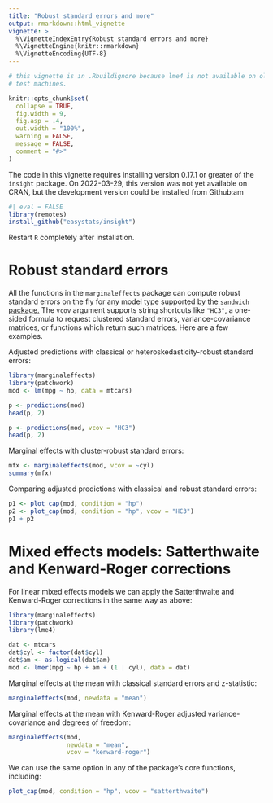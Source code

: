 ```yaml
---
title: "Robust standard errors and more"
output: rmarkdown::html_vignette
vignette: >
  %\VignetteIndexEntry{Robust standard errors and more}
  %\VignetteEngine{knitr::rmarkdown}
  %\VignetteEncoding{UTF-8}
---
```


```r
# this vignette is in .Rbuildignore because lme4 is not available on old CRAN
# test machines.

knitr::opts_chunk$set(
  collapse = TRUE,
  fig.width = 9,
  fig.asp = .4,
  out.width = "100%",
  warning = FALSE,
  message = FALSE,
  comment = "#>"
)
```

The code in this vignette requires installing version 0.17.1 or greater of the `insight` package. On 2022-03-29, this version was not yet available on CRAN, but the development version could be installed from Github:am

```r
#| eval = FALSE
library(remotes)
install_github("easystats/insight")
```

Restart `R` completely after installation.

# Robust standard errors 

All the functions in the `marginaleffects` package can compute robust standard errors on the fly for any model type supported by [the `sandwich` package.](https://sandwich.r-forge.r-project.org/) The `vcov` argument supports string shortcuts like `"HC3"`, a one-sided formula to request clustered standard errors, variance-covariance matrices, or functions which return such matrices. Here are a few examples.

Adjusted predictions with classical or heteroskedasticity-robust standard errors:

```r
library(marginaleffects)
library(patchwork)
mod <- lm(mpg ~ hp, data = mtcars)

p <- predictions(mod)
head(p, 2)

p <- predictions(mod, vcov = "HC3")
head(p, 2)
```

Marginal effects with cluster-robust standard errors:

```r
mfx <- marginaleffects(mod, vcov = ~cyl)
summary(mfx)
```

Comparing adjusted predictions with classical and robust standard errors:

```r
p1 <- plot_cap(mod, condition = "hp")
p2 <- plot_cap(mod, condition = "hp", vcov = "HC3")
p1 + p2
```

# Mixed effects models: Satterthwaite and Kenward-Roger corrections

For linear mixed effects models we can apply the Satterthwaite and Kenward-Roger corrections in the same way as above:

```r
library(marginaleffects)
library(patchwork)
library(lme4)

dat <- mtcars
dat$cyl <- factor(dat$cyl)
dat$am <- as.logical(dat$am)
mod <- lmer(mpg ~ hp + am + (1 | cyl), data = dat)
```

Marginal effects at the mean with classical standard errors and z-statistic:

```r
marginaleffects(mod, newdata = "mean")
```

Marginal effects at the mean with Kenward-Roger adjusted variance-covariance and degrees of freedom:

```r
marginaleffects(mod,
                newdata = "mean",
                vcov = "kenward-roger")
```

We can use the same option in any of the package's core functions, including:

```r
plot_cap(mod, condition = "hp", vcov = "satterthwaite")
```

